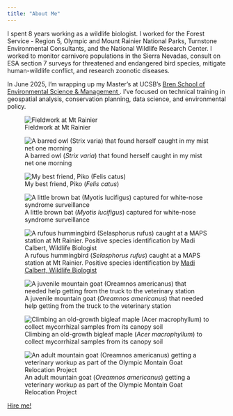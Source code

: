 ```yaml
---
title: "About Me"
---
```


<p class=".title">

I spent 8 years working as a wildlife biologist. I worked for the Forest Service - Region 5, Olympic and Mount Rainier National Parks, Turnstone Environmental Consultants, and the National Wildlife Research Center. I worked to monitor carnivore populations in the Sierra Nevadas, consult on ESA section 7 surveys for threatened and endangered bird species, mitigate human-wildlife conflict, and research zoonotic diseases.

In June 2025, I'm wrapping up my Master's at UCSB's <a href="https://bren.ucsb.edu/"> Bren School of Environmental Science & Management </a>. I've focused on technical training in geospatial analysis, conservation planning, data science, and environmental policy.

</p>

::: {layout-ncol="2"}
![Fieldwork at Mt Rainier](images/lake-mystic.jpg)

![A barred owl (*Strix varia*) that found herself caught in my mist net one morning](images/me-with-stva.jpg)

![My best friend, Piko (*Felis catus*)](images/poke-piko.jpg)

![A little brown bat (*Myotis lucifigus*) captured for white-nose syndrome surveillance](images/me-with-mylu.jpg)

![A rufous hummingbird (*Selasphorus rufus*) caught at a MAPS station at Mt Rainier. Positive species identification by <a href="https://madicalbert.github.io/"> Madi Calbert, Wildlife Biologist </a>](images/hummingbird.jpg)

![A juvenile mountain goat (*Oreamnos americanus*) that needed help getting from the truck to the veterinary station](images/mtn-goat-baby.jpg)

![Climbing an old-growth bigleaf maple (*Acer macrophyllum*) to collect mycorrhizal samples from its canopy soil](images/climbing-maple.jpg)

![An adult mountain goat (*Oreamnos americanus*) getting a veterinary workup as part of the Olympic Montain Goat Relocation Project](images/mtn-goat-workup.jpg)
:::

::: orange-text
<a href="https://www.linkedin.com/in/steven-mitchell-94b664208/"> Hire me! </a>
:::
